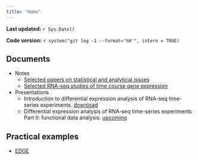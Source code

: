 ```yaml
---
title: "Home"
---
```


**Last updated:** `r Sys.Date()`

**Code version:** `r system("git log -1 --format='%H'", intern = TRUE)`


## Documents

* Notes
    * [Selected papers on statistical and analytical issues](relevant-papers.html)
    * [Selected RNA-seq studies of time course gene expression](Example-papers-using-RNAseq-time-series.html)

* Presentations
    * Introduction to differential expression analysis of RNA-seq time-series experiments. [download](../docs/talk-lab-20160706-diffTimeExpression.pdf)
    * Differential expression analysis of RNA-seq time-series experiments Part II: functional data analysis. [upcoming](../docs/talk-lab-20160817-diffTimeExpression.pdf)


## Practical examples

* [EDGE](edge-example.html)
